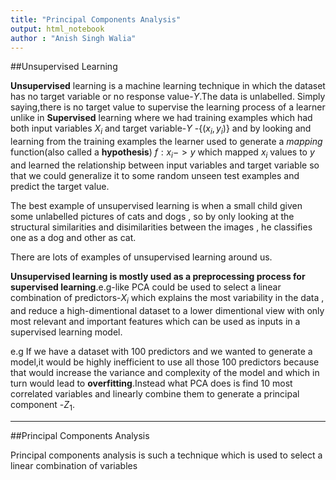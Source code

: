 ```yaml
---
title: "Principal Components Analysis"
output: html_notebook
author : "Anish Singh Walia"
---
```


##Unsupervised Learning

__Unsupervised__ learning is a machine learning technique in which the dataset has no target variable or no response value-$Y$.The data is unlabelled.
Simply saying,there is no target value to supervise the learning process of a learner unlike in __Supervised__ learning where we had training examples which had both input variables $X_i$ and target variable-$Y$ -{$(x_i,y_i)$} and by looking and learning from the training examples the learner used to generate a *mapping* function(also called a __hypothesis__) $f : x_i-> y$ which mapped $x_i$ values to $y$ and learned the relationship between input variables and target variable so that we could generalize it to some random unseen test examples and predict the target value.

The best example of unsupervised learning is when a small child given some unlabelled pictures of cats and dogs , so by only looking at the structural similarities and disimilarities between the images , he classifies one as a dog and other as cat.

There are lots of examples of unsupervised learning around us.

__Unsupervised learning is mostly used as a preprocessing process for supervised learning__.e.g-like PCA could be used to select a linear combination of predictors-$X_i$ which explains the most variability in the data , and reduce a high-dimentional dataset to a lower dimentional view with only most relevant and important features which can be used as inputs in a supervised learning model.

e.g If we have a dataset with 100 predictors and we wanted to generate a model,it would be highly inefficient to use all those 100 predictors because that would increase the variance and complexity of the model and which in turn would lead to __overfitting__.Instead what PCA does is find 10 most correlated variables and linearly combine them to generate a principal component -$Z_1$. 

----------------------


##Principal Components Analysis

Principal components analysis is such a technique which is used to select a linear combination of variables
